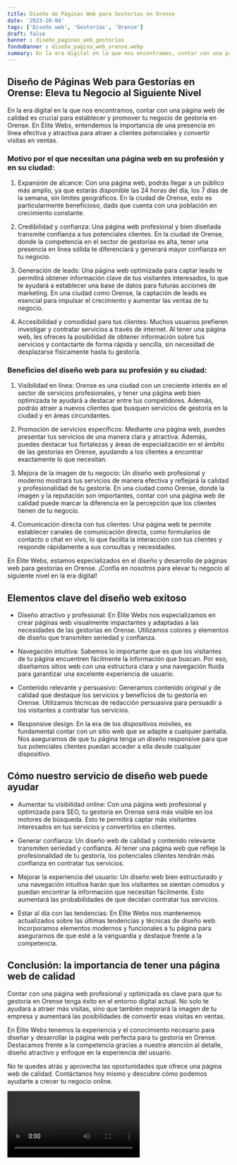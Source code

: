 ```yaml
---
title: Diseño de Páginas Web para Gestorías en Orense
date: '2023-10-04'
tags: ['Diseño web', 'Gestorías', 'Orense']
draft: false
banner : diseño_paginas_web_gestorías
fondoBanner : diseño_pagina_web_orense.webp
summary: En la era digital en la que nos encontramos, contar con una página web de calidad es crucial para establecer y promover tu negocio de gestoría en Orense. En Élite Webs, entendemos la importancia de una presencia en línea efectiva y atractiva para atraer a clientes potenciales y convertir visitas en ventas. 
---
```


## Diseño de Páginas Web para Gestorías en Orense: Eleva tu Negocio al Siguiente Nivel

En la era digital en la que nos encontramos, contar con una página web de calidad es crucial para establecer y promover tu negocio de gestoría en Orense. En Élite Webs, entendemos la importancia de una presencia en línea efectiva y atractiva para atraer a clientes potenciales y convertir visitas en ventas. 

### Motivo por el que necesitan una página web en su profesión y en su ciudad:

1. Expansión de alcance: Con una página web, podrás llegar a un público más amplio, ya que estarás disponible las 24 horas del día, los 7 días de la semana, sin límites geográficos. En la ciudad de Orense, esto es particularmente beneficioso, dado que cuenta con una población en crecimiento constante.

2. Credibilidad y confianza: Una página web profesional y bien diseñada transmite confianza a tus potenciales clientes. En la ciudad de Orense, donde la competencia en el sector de gestorías es alta, tener una presencia en línea sólida te diferenciará y generará mayor confianza en tu negocio.

3. Generación de leads: Una página web optimizada para captar leads te permitirá obtener información clave de tus visitantes interesados, lo que te ayudará a establecer una base de datos para futuras acciones de marketing. En una ciudad como Orense, la captación de leads es esencial para impulsar el crecimiento y aumentar las ventas de tu negocio.

4. Accesibilidad y comodidad para tus clientes: Muchos usuarios prefieren investigar y contratar servicios a través de internet. Al tener una página web, les ofreces la posibilidad de obtener información sobre tus servicios y contactarte de forma rápida y sencilla, sin necesidad de desplazarse físicamente hasta tu gestoría.

### Beneficios del diseño web para su profesión y su ciudad:

1. Visibilidad en línea: Orense es una ciudad con un creciente interés en el sector de servicios profesionales, y tener una página web bien optimizada te ayudará a destacar entre tus competidores. Además, podrás atraer a nuevos clientes que busquen servicios de gestoría en la ciudad y en áreas circundantes.

2. Promoción de servicios específicos: Mediante una página web, puedes presentar tus servicios de una manera clara y atractiva. Además, puedes destacar tus fortalezas y áreas de especialización en el ámbito de las gestorías en Orense, ayudando a los clientes a encontrar exactamente lo que necesitan.

3. Mejora de la imagen de tu negocio: Un diseño web profesional y moderno mostrará tus servicios de manera efectiva y reflejará la calidad y profesionalidad de tu gestoría. En una ciudad como Orense, donde la imagen y la reputación son importantes, contar con una página web de calidad puede marcar la diferencia en la percepción que los clientes tienen de tu negocio.

4. Comunicación directa con tus clientes: Una página web te permite establecer canales de comunicación directa, como formularios de contacto o chat en vivo, lo que facilita la interacción con tus clientes y responde rápidamente a sus consultas y necesidades.

En Élite Webs, estamos especializados en el diseño y desarrollo de páginas web para gestorías en Orense. ¡Confía en nosotros para elevar tu negocio al siguiente nivel en la era digital!

<GifSeo />

<Cta />

## Elementos clave del diseño web exitoso

- Diseño atractivo y profesional: En Élite Webs nos especializamos en crear páginas web visualmente impactantes y adaptadas a las necesidades de las gestorías en Orense. Utilizamos colores y elementos de diseño que transmiten seriedad y confianza.

- Navegación intuitiva: Sabemos lo importante que es que los visitantes de tu página encuentren fácilmente la información que buscan. Por eso, diseñamos sitios web con una estructura clara y una navegación fluida para garantizar una excelente experiencia de usuario.

- Contenido relevante y persuasivo: Generamos contenido original y de calidad que destaque los servicios y beneficios de tu gestoría en Orense. Utilizamos técnicas de redacción persuasiva para persuadir a los visitantes a contratar tus servicios.

- Responsive design: En la era de los dispositivos móviles, es fundamental contar con un sitio web que se adapte a cualquier pantalla. Nos aseguramos de que tu página tenga un diseño responsive para que tus potenciales clientes puedan acceder a ella desde cualquier dispositivo.

## Cómo nuestro servicio de diseño web puede ayudar

- Aumentar tu visibilidad online: Con una página web profesional y optimizada para SEO, tu gestoría en Orense será más visible en los motores de búsqueda. Esto te permitirá captar más visitantes interesados en tus servicios y convertirlos en clientes.

- Generar confianza: Un diseño web de calidad y contenido relevante transmiten seriedad y confianza. Al tener una página web que refleje la profesionalidad de tu gestoría, los potenciales clientes tendrán más confianza en contratar tus servicios.

- Mejorar la experiencia del usuario: Un diseño web bien estructurado y una navegación intuitiva harán que los visitantes se sientan cómodos y puedan encontrar la información que necesitan fácilmente. Esto aumentará las probabilidades de que decidan contratar tus servicios.

- Estar al día con las tendencias: En Élite Webs nos mantenemos actualizados sobre las últimas tendencias y técnicas de diseño web. Incorporamos elementos modernos y funcionales a tu página para asegurarnos de que esté a la vanguardia y destaque frente a la competencia.

## Conclusión: la importancia de tener una página web de calidad

Contar con una página web profesional y optimizada es clave para que tu gestoría en Orense tenga éxito en el entorno digital actual. No solo te ayudará a atraer más visitas, sino que también mejorará la imagen de tu empresa y aumentará las posibilidades de convertir esas visitas en ventas.

En Élite Webs tenemos la experiencia y el conocimiento necesario para diseñar y desarrollar la página web perfecta para tu gestoría en Orense. Destacamos frente a la competencia gracias a nuestra atención al detalle, diseño atractivo y enfoque en la experiencia del usuario.

No te quedes atrás y aprovecha las oportunidades que ofrece una página web de calidad. Contáctanos hoy mismo y descubre cómo podemos ayudarte a crecer tu negocio online.

<Video />

<CtaBot job='Gestorías' city='Orense'/>

<Gmaps query='Orense+españa+maps' />